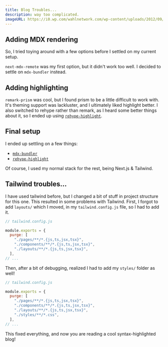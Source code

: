 ```yaml
---
title: Blog Troubles...
description: way too complicated.
imageURL: https://i0.wp.com/wahlnetwork.com/wp-content/uploads/2012/09/homer-facepalm.png
---
```


## Adding MDX rendering

So, I tried toying around with a few options before I settled on my current setup.

`next-mdx-remote` was my first option, but it didn't work too well. I decided to settle on `mdx-bundler` instead.

## Adding highlighting

`remark-prism` was cool, but I found prism to be a little difficult to work with.
It's theming support was lackluster, and I ultimately liked highlight better.
I also switched to rehype rather than remark, as I heard some better things about it, so I ended up using [`rehype-highlight`](https://github.com/rehypejs/rehype-highlight).

## Final setup

I ended up settling on a few things:

- [`mdx-bundler`](https://github.com/kentcdodds/mdx-bundler)
- [`rehype-highlight`](https://github.com/rehypejs/rehype-highlight)

Of course, I used my normal stack for the rest, being Next.js & Tailwind.

## Tailwind troubles...

I have used tailwind before, but I changed a bit of stuff in project structure for this one.
This resulted in some problems with Tailwind.
First, I forgot to add `layouts/` which I moved, in my `tailwind.config.js` file, so I had to add it.

```js {7}
// tailwind.config.js

module.exports = {
  purge: [
    "./pages/**/*.{js,ts,jsx,tsx}",
    "./components/**/*.{js,ts,jsx,tsx}",
    "./layouts/**/*.{js,ts,jsx,tsx}",
  ],
// ...
```

Then, after a bit of debugging, realized I had to add my `styles/` folder as well!

```js {7-8}
// tailwind.config.js

module.exports = {
  purge: [
    "./pages/**/*.{js,ts,jsx,tsx}",
    "./components/**/*.{js,ts,jsx,tsx}",
    "./layouts/**/*.{js,ts,jsx,tsx}",
    "./styles/**/*.css",
  ],
// ...
```

This fixed everything, and now you are reading a cool syntax-highlighted blog!
